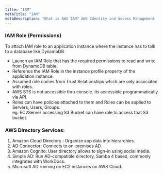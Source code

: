 ```yaml
---
title: "IAM"
metaTitle: "IAM"
metaDescription: "What is AWS IAM? AWS Identity and Access Management (IAM) enables you to manage access to AWS services and resources securely. "
---
```

### IAM Role (Permissions)

To attach IAM role to an application instance where the instance has to talk to a database like DynamoDB   
- Launch an IAM Role that has the required permissions to read and write from DynamoDB table. 
- Reference the IAM Role in the instance profile property of the application instance. 
- Assumed role comes from Trust Relationships which are only associated with roles. 
- AWS STS is not accessible thru console. Its accessible programmatically via API.
- Roles can have policies attached to them and Roles can be applied to Servers, Users, Groups.   
eg: EC2Server accessing S3 Bucket can have role to access that S3 bucket.

### AWS Directory Services:

1. Amazon Cloud Directory : Organize app data into hierarchies.
2. AD Connector: Connects to on-premises AD.
3. Amazon Cognito: User directory allows to sign-in using social media.
4. Simple AD: Run AD-compatible directory, Samba 4 based, commonly integrates with WorkDocs.
5. Microsoft AD running on EC2 instances on AWS Cloud.
